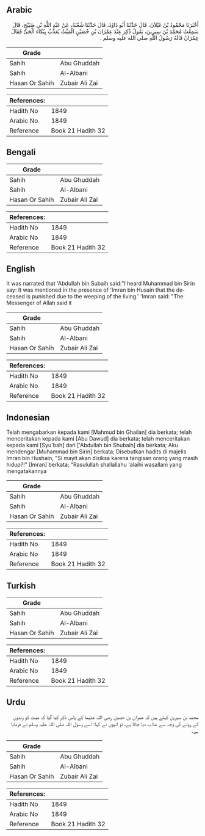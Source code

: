 ## Arabic


<div dir="rtl" lang="ar" style={{fontSize:'larger',backgroundColor:'#f8f9fa',padding:20}}>
أَخْبَرَنَا مَحْمُودُ بْنُ غَيْلاَنَ، قَالَ حَدَّثَنَا أَبُو دَاوُدَ، قَالَ حَدَّثَنَا شُعْبَةُ، عَنْ عَبْدِ اللَّهِ بْنِ صُبَيْحٍ، قَالَ سَمِعْتُ مُحَمَّدَ بْنَ سِيرِينَ، يَقُولُ ذُكِرَ عِنْدَ عِمْرَانَ بْنِ حُصَيْنٍ الْمَيِّتُ يُعَذَّبُ بِبُكَاءِ الْحَىِّ فَقَالَ عِمْرَانُ قَالَهُ رَسُولُ اللَّهِ صلى الله عليه وسلم ‏.‏
</div>
<div style={{backgroundColor:'#f8f9fa',padding:20, marginBottom: 10}}><table> <thead> <tr> <th>Grade</th> <th></th> </tr> </thead> <tbody> <tr><td>Sahih</td><td>Abu Ghuddah</td></tr><tr><td>Sahih</td><td>Al-Albani</td></tr><tr><td>Hasan Or Sahih</td><td>Zubair Ali Zai</td></tr></tbody></table><table> <thead> <tr> <th>References:</th> <th></th> </tr> </thead> <tbody><tr><td>Hadith No</td><td>1849</td></tr><tr><td>Arabic No</td><td>1849</td></tr><tr><td>Reference</td><td>Book 21 Hadith 32</td></tr></tbody></table></div>

## Bengali


<div dir="ltr" lang="bn" style={{fontSize:'larger',backgroundColor:'#f8f9fa',padding:20}}>

</div>
<div style={{backgroundColor:'#f8f9fa',padding:20, marginBottom: 10}}><table> <thead> <tr> <th>Grade</th> <th></th> </tr> </thead> <tbody> <tr><td>Sahih</td><td>Abu Ghuddah</td></tr><tr><td>Sahih</td><td>Al-Albani</td></tr><tr><td>Hasan Or Sahih</td><td>Zubair Ali Zai</td></tr></tbody></table><table> <thead> <tr> <th>References:</th> <th></th> </tr> </thead> <tbody><tr><td>Hadith No</td><td>1849</td></tr><tr><td>Arabic No</td><td>1849</td></tr><tr><td>Reference</td><td>Book 21 Hadith 32</td></tr></tbody></table></div>

## English


<div dir="ltr" lang="en" style={{fontSize:'larger',backgroundColor:'#f8f9fa',padding:20}}>
It was narrated that 'Abdullah bin Subaih said:"I heard Muhammad bin Sirin say: It was mentioned in the presence of 'Imran bin Husain that the deceased is punished due to the weeping of the living.' 'Imran said: "The Messenger of Allah said it
</div>
<div style={{backgroundColor:'#f8f9fa',padding:20, marginBottom: 10}}><table> <thead> <tr> <th>Grade</th> <th></th> </tr> </thead> <tbody> <tr><td>Sahih</td><td>Abu Ghuddah</td></tr><tr><td>Sahih</td><td>Al-Albani</td></tr><tr><td>Hasan Or Sahih</td><td>Zubair Ali Zai</td></tr></tbody></table><table> <thead> <tr> <th>References:</th> <th></th> </tr> </thead> <tbody><tr><td>Hadith No</td><td>1849</td></tr><tr><td>Arabic No</td><td>1849</td></tr><tr><td>Reference</td><td>Book 21 Hadith 32</td></tr></tbody></table></div>

## Indonesian


<div dir="ltr" lang="id" style={{fontSize:'larger',backgroundColor:'#f8f9fa',padding:20}}>
Telah mengabarkan kepada kami [Mahmud bin Ghailan] dia berkata; telah menceritakan kepada kami [Abu Dawud] dia berkata; telah menceritakan kepada kami [Syu'bah] dari ['Abdullah bin Shubaih] dia berkata; Aku mendengar [Muhammad bin Sirin] berkata; Disebutkan hadits di majelis Imran bin Hushain, "Si mayit akan disiksa karena tangisan orang yang masih hidup?!" [Imran] berkata; "Rasulullah shallallahu 'alaihi wasallam yang mengatakannya
</div>
<div style={{backgroundColor:'#f8f9fa',padding:20, marginBottom: 10}}><table> <thead> <tr> <th>Grade</th> <th></th> </tr> </thead> <tbody> <tr><td>Sahih</td><td>Abu Ghuddah</td></tr><tr><td>Sahih</td><td>Al-Albani</td></tr><tr><td>Hasan Or Sahih</td><td>Zubair Ali Zai</td></tr></tbody></table><table> <thead> <tr> <th>References:</th> <th></th> </tr> </thead> <tbody><tr><td>Hadith No</td><td>1849</td></tr><tr><td>Arabic No</td><td>1849</td></tr><tr><td>Reference</td><td>Book 21 Hadith 32</td></tr></tbody></table></div>

## Turkish


<div dir="ltr" lang="tr" style={{fontSize:'larger',backgroundColor:'#f8f9fa',padding:20}}>

</div>
<div style={{backgroundColor:'#f8f9fa',padding:20, marginBottom: 10}}><table> <thead> <tr> <th>Grade</th> <th></th> </tr> </thead> <tbody> <tr><td>Sahih</td><td>Abu Ghuddah</td></tr><tr><td>Sahih</td><td>Al-Albani</td></tr><tr><td>Hasan Or Sahih</td><td>Zubair Ali Zai</td></tr></tbody></table><table> <thead> <tr> <th>References:</th> <th></th> </tr> </thead> <tbody><tr><td>Hadith No</td><td>1849</td></tr><tr><td>Arabic No</td><td>1849</td></tr><tr><td>Reference</td><td>Book 21 Hadith 32</td></tr></tbody></table></div>

## Urdu


<div dir="rtl" lang="ur" style={{fontSize:'larger',backgroundColor:'#f8f9fa',padding:20}}>
محمد بن سیرین کہتے ہیں کہ عمران بن حصین رضی اللہ عنہما کے پاس ذکر کیا گیا کہ میت کو زندوں کے رونے کی وجہ سے عذاب دیا جاتا ہے، تو انہوں نے کہا: اسے رسول اللہ صلی اللہ علیہ وسلم نے فرمایا ہے۔
</div>
<div style={{backgroundColor:'#f8f9fa',padding:20, marginBottom: 10}}><table> <thead> <tr> <th>Grade</th> <th></th> </tr> </thead> <tbody> <tr><td>Sahih</td><td>Abu Ghuddah</td></tr><tr><td>Sahih</td><td>Al-Albani</td></tr><tr><td>Hasan Or Sahih</td><td>Zubair Ali Zai</td></tr></tbody></table><table> <thead> <tr> <th>References:</th> <th></th> </tr> </thead> <tbody><tr><td>Hadith No</td><td>1849</td></tr><tr><td>Arabic No</td><td>1849</td></tr><tr><td>Reference</td><td>Book 21 Hadith 32</td></tr></tbody></table></div>